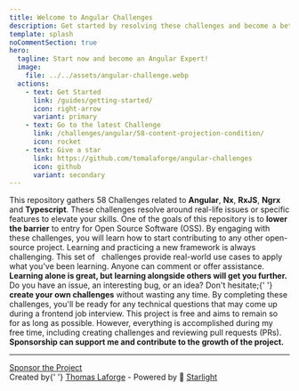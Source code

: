 ```yaml
---
title: Welcome to Angular Challenges
description: Get started by resolving these challenges and become a better Angular Front-End engineer.
template: splash
noCommentSection: true
hero:
  tagline: Start now and become an Angular Expert!
  image:
    file: ../../assets/angular-challenge.webp
  actions:
    - text: Get Started
      link: /guides/getting-started/
      icon: right-arrow
      variant: primary
    - text: Go to the latest Challenge
      link: /challenges/angular/58-content-projection-condition/
      icon: rocket
    - text: Give a star
      link: https://github.com/tomalaforge/angular-challenges
      icon: github
      variant: secondary
---
```




<CardGrid>
<Card title="58 Challenges">
    This repository gathers 58 Challenges related to <b>Angular</b>, <b>Nx</b>, <b>RxJS</b>, <b>Ngrx</b> and <b>Typescript</b>.
    These challenges resolve around real-life issues or specific features to elevate your skills.
</Card>

<Card title="Subscribe to get notified of the latest challenges">
  <SubscriptionForm isNote={false} />
</Card>

<Card title="Become an OSS Maintainer">
  One of the goals of this repository is to <b>lower the barrier</b> to entry
  for Open Source Software (OSS). By engaging with these challenges, you will
  learn how to start contributing to any other open-source project.
</Card>

<Card title="Learn Alongside Others">
  Learning and practicing a new framework is always challenging. This set of  
  challenges provide real-world use cases to apply what you've been learning.
  Anyone can comment or offer assistance.
  <b>
    Learning alone is great, but learning alongside others will get you further.
  </b>
</Card>

<Card title="Contribute">
  Do you have an issue, an interesting bug, or an idea? Don't hesitate;{' '}
  <b>create your own challenges</b> without wasting any time.
</Card>

<Card title="Prepare Yourself for Interviews">
  By completing these challenges, you'll be ready for any technical questions
  that may come up during a frontend job interview.
</Card>

<Card title="Sponsoring">
    This project is free and aims to remain so for as long as possible. However, everything is accomplished during my free time, including creating challenges and reviewing pull requests (PRs). <b>Sponsorship can support me and contribute to the growth of the project.</b>
</Card>
</CardGrid>

---

<div class="article-footer">
  <a
    class="action"
    href="https://github.com/sponsors/tomalaforge"
    alt="Sponsor link">
    <MyIcon name="heart" size="1.2rem" color="white" />
    Sponsor the Project
  </a>
</div>

<div class="main-page-footer">
  Created by{' '}
  <a href="https://github.com/tomalaforge?tab=repositories">Thomas Laforge</a> -
  Powered by 🌟 <a href="https://starlight.astro.build/">Starlight</a>
</div>
